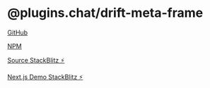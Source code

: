 # @plugins.chat/drift-meta-frame

[GitHub](https://github.com/roodboi/drift-meta-frame)

[NPM](https://www.npmjs.com/package/@plugins.chat/drift-meta-frame)

[Source StackBlitz ⚡️](https://stackblitz.com/edit/drift-meta-frame?file=README.md)

[Next.js Demo StackBlitz ⚡️](https://stackblitz.com/edit/meta-frame-demo?file=README.md)
